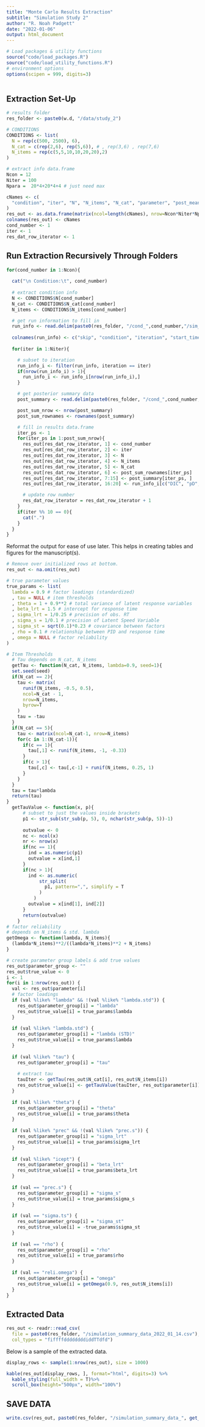```yaml
---
title: "Monte Carlo Results Extraction"
subtitle: "Simulation Study 2"
author: "R. Noah Padgett"
date: "2022-01-06"
output: html_document
---
```


```r

# Load packages & utility functions
source("code/load_packages.R")
source("code/load_utility_functions.R")
# environment options
options(scipen = 999, digits=3)
 
```

## Extraction Set-Up

```r

# results folder
res_folder <- paste0(w.d, "/data/study_2")

# CONDITIONS
CONDITIONS <- list(
  N = rep(c(500, 2500), 6),
  N_cat = c(rep(2,6), rep(5,6)), # , rep(3,6) , rep(7,6)
  N_items = rep(c(5,5,10,10,20,20),2)
)

# extract info data.frame
Ncon = 12
Niter = 100
Npara =  20*4+20*4+4 # just need max

cNames <- c(
  "condition", "iter", "N", "N_items", "N_cat", "parameter", "post_mean", "post_sd", "post_q025", "post_q25", "post_q50", "post_q75", "post_q975", "Rhat", "n.eff", "DIC", "pD", "start_time", "end_time", "elapsed_time"
)
res_out <- as.data.frame(matrix(ncol=length(cNames), nrow=Ncon*Niter*Npara)) # will be too big but easy to reduce later filled it
colnames(res_out) <- cNames
cond_number <- 1
iter <- 1
res_dat_row_iterator <- 1

```

## Run Extraction Recursively Through Folders

```r
for(cond_number in 1:Ncon){
  
  cat("\n Condition:\t", cond_number)
  
  # extract condition info
  N <- CONDITIONS$N[cond_number]
  N_cat <- CONDITIONS$N_cat[cond_number]
  N_items <- CONDITIONS$N_items[cond_number]

  # get run information to fill in
  run_info <- read.delim(paste0(res_folder, "/cond_",cond_number,"/sim_run_info_cond_", cond_number,".txt"), header=FALSE)
  
  colnames(run_info) <- c("skip", "condition", "iteration", "start_time", "end_time", "elapsed_time", "DIC", "pD")
  
  for(iter in 1:Niter){

    # subset to iteration
    run_info_i <- filter(run_info, iteration == iter)
    if(nrow(run_info_i) > 1){
      run_info_i <- run_info_i[nrow(run_info_i),]
    }

    # get posterior summary data
    post_summary <- read.delim(paste0(res_folder, "/cond_",cond_number,"/sim_summary_cond_", cond_number,"_iter_",iter,".txt"), row.names=1)

    post_sum_nrow <- nrow(post_summary)
    post_sum_rownames <- rownames(post_summary)

    # fill in results data.frame
    iter_ps <- 1
    for(iter_ps in 1:post_sum_nrow){
      res_out[res_dat_row_iterator, 1] <- cond_number
      res_out[res_dat_row_iterator, 2] <- iter
      res_out[res_dat_row_iterator, 3] <- N
      res_out[res_dat_row_iterator, 4] <- N_items
      res_out[res_dat_row_iterator, 5] <- N_cat
      res_out[res_dat_row_iterator, 6] <- post_sum_rownames[iter_ps]
      res_out[res_dat_row_iterator, 7:15] <- post_summary[iter_ps, ]
      res_out[res_dat_row_iterator, 16:20] <- run_info_i[c("DIC", "pD", "start_time", "end_time", "elapsed_time")]

      # update row number
      res_dat_row_iterator = res_dat_row_iterator + 1
    }
    if(iter %% 10 == 0){
      cat(".")
    }
  }
}

```


Reformat the output for ease of use later. This helps in creating tables and figures for the manuscript(s).

```r
# Remove over initialized rows at bottom.
res_out <- na.omit(res_out)

# true parameter values
true_params <- list(
  lambda = 0.9 # factor loadings (standardized)
  , tau = NULL # item thresholds
  , theta = 1 + 0.9**2 # total variance of latent response variables
  , beta_lrt = 1.5 # intercept for response time
  , sigma_lrt = 1/0.25 # precision of obs. RT
  , sigma_s = 1/0.1 # precision of Latent Speed Variable
  , sigma_st = sqrt(0.1)*0.23 # covariance between factors
  , rho = 0.1 # relationship between PID and response time
  , omega = NULL # factor reliability
)

# Item Thresholds
  # Tau depends on N_cat, N_items
  getTau <- function(N_cat, N_items, lambda=0.9, seed=1){
  set.seed(seed)
  if(N_cat == 2){
    tau <- matrix(
      runif(N_items, -0.5, 0.5),
      ncol=N_cat - 1,
      nrow=N_items,
      byrow=T
    )
    tau = -tau
  }
  if(N_cat == 5){
    tau <- matrix(ncol=N_cat-1, nrow=N_items)
    for(c in 1:(N_cat-1)){
      if(c == 1){
        tau[,1] <- runif(N_items, -1, -0.33)
      }
      if(c > 1){
        tau[,c] <- tau[,c-1] + runif(N_items, 0.25, 1)
      }
    }
  }
  tau = tau*lambda
  return(tau)
}
  getTauValue <- function(x, p){
      # subset to just the values inside brackets
      p1 <- str_sub(str_sub(p, 5), 0, nchar(str_sub(p, 5))-1)
      
      outvalue <- 0
      nc <- ncol(x)
      nr <- nrow(x)
      if(nc == 1){
        ind = as.numeric(p1)
        outvalue = x[ind,1]
      }
      if(nc > 1){
        ind <- as.numeric(
            str_split(
              p1, pattern=",", simplify = T
            )
          )
        outvalue = x[ind[1], ind[2]]
      }
      return(outvalue)
    }
# factor reliability
# depends on N_items & std. lambda
getOmega <- function(lambda, N_items){
  (lambda*N_items)**2/((lambda*N_items)**2 + N_items)
}

# create parameter group labels & add true values
res_out$parameter_group <- ""
res_out$true_value <- 0
i <- 1
for(i in 1:nrow(res_out)) {
  val <- res_out$parameter[i]
  # factor loadings
  if (val %like% "lambda" && !(val %like% "lambda.std")) {
    res_out$parameter_group[i] = "lambda"
    res_out$true_value[i] = true_params$lambda
  }
  
  if (val %like% "lambda.std") {
    res_out$parameter_group[i] = "lambda (STD)"
    res_out$true_value[i] = true_params$lambda
  }
  
  if (val %like% "tau") {
    res_out$parameter_group[i] = "tau"
    
    # extract tau
    tauIter <- getTau(res_out$N_cat[i], res_out$N_items[i])
    res_out$true_value[i] <- getTauValue(tauIter, res_out$parameter[i])
  }
  
  if (val %like% "theta") {
    res_out$parameter_group[i] = "theta"
    res_out$true_value[i] = true_params$theta
  }
  
  if (val %like% "prec" && !(val %like% "prec.s")) {
    res_out$parameter_group[i] = "sigma_lrt"
    res_out$true_value[i] = true_params$sigma_lrt
  }
  
  if (val %like% "icept") {
    res_out$parameter_group[i] = "beta_lrt"
    res_out$true_value[i] = true_params$beta_lrt
  }
  
  if (val == "prec.s") {
    res_out$parameter_group[i] = "sigma_s"
    res_out$true_value[i] = true_params$sigma_s
  }
  
  if (val == "sigma.ts") {
    res_out$parameter_group[i] = "sigma_st"
    res_out$true_value[i] = -true_params$sigma_st
  }
  
  if (val == "rho") {
    res_out$parameter_group[i] = "rho"
    res_out$true_value[i] = true_params$rho
  }
  
  if (val == "reli.omega") {
    res_out$parameter_group[i] = "omega"
    res_out$true_value[i] = getOmega(0.9, res_out$N_items[i])
  }
}

```


## Extracted Data

```r

res_out <- readr::read_csv(
  file = paste0(res_folder, "/simulation_summary_data_2022_01_14.csv"),
  col_types = "fiffffddddddddiddTTdfd")

```

Below is a sample of the extracted data.

```r

display_rows <- sample(1:nrow(res_out), size = 1000)

kable(res_out[display_rows, ], format="html", digits=3) %>%
  kable_styling(full_width = T)%>%
  scroll_box(height="500px", width="100%")

```

## SAVE DATA

```r

write.csv(res_out, paste0(res_folder, "/simulation_summary_data_", get_date(), ".csv"), row.names = F)

```
